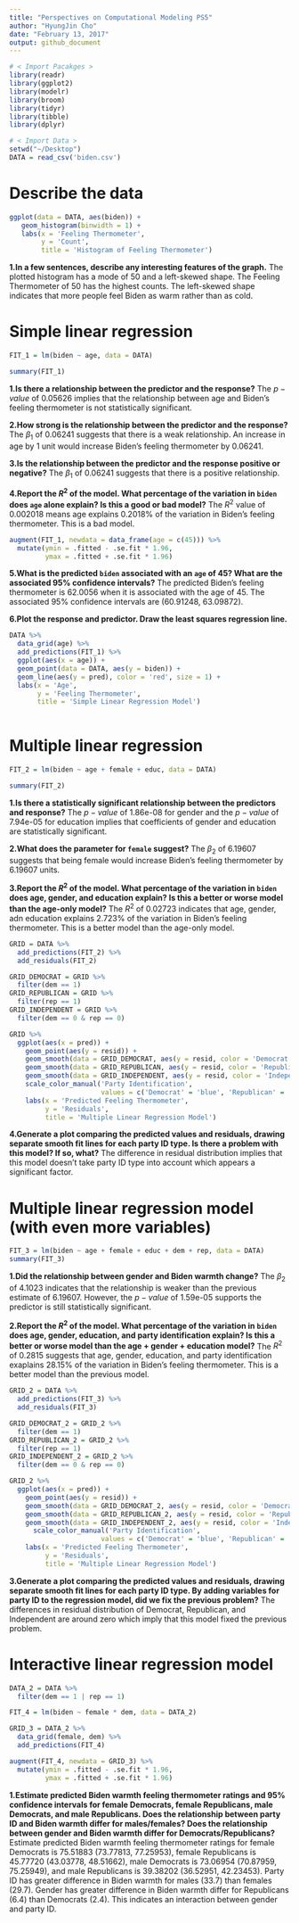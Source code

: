 ```yaml
---
title: "Perspectives on Computational Modeling PS5"
author: "HyungJin Cho"
date: "February 13, 2017"
output: github_document
---
```


```r
# < Import Pacakges >
library(readr)
library(ggplot2)
library(modelr)
library(broom)
library(tidyr)
library(tibble)
library(dplyr)

# < Import Data >
setwd("~/Desktop")
DATA = read_csv('biden.csv')
```

# Describe the data

```r
ggplot(data = DATA, aes(biden)) +
   geom_histogram(binwidth = 1) +
   labs(x = 'Feeling Thermometer',
        y = 'Count',
        title = 'Histogram of Feeling Thermometer')
```
**1.In a few sentences, describe any interesting features of the graph.**
The plotted histogram has a mode of 50 and a left-skewed shape. The Feeling Thermometer of 50 has the highest counts. The left-skewed shape indicates that more people feel Biden as warm rather than as cold.

# Simple linear regression

```r
FIT_1 = lm(biden ~ age, data = DATA)

summary(FIT_1)
```
**1.Is there a relationship between the predictor and the response?**
The $p-value$ of 0.05626 implies that the relationship between age and Biden's feeling thermometer is not statistically significant.

**2.How strong is the relationship between the predictor and the response?**
The $\beta_1$ of 0.06241 suggests that there is a weak relationship. An increase in age by 1 unit would increase Biden's feeling thermometer by 0.06241.

**3.Is the relationship between the predictor and the response positive or negative?**
The $\beta_1$ of 0.06241 suggests that there is a positive relationship.

**4.Report the $R^2$ of the model. What percentage of the variation in `biden` does `age` alone explain? Is this a good or bad model?**
The $R^2$ value of 0.002018 means age explains 0.2018% of the variation in Biden's feeling thermometer. This is a bad model.

```r
augment(FIT_1, newdata = data_frame(age = c(45))) %>%
  mutate(ymin = .fitted - .se.fit * 1.96,
         ymax = .fitted + .se.fit * 1.96)
```
**5.What is the predicted `biden` associated with an `age` of 45? What are the associated 95% confidence intervals?**
The predicted Biden's feeling thermometer is 62.0056 when it is associated with the age of 45. The associated 95% confidence intervals are (60.91248, 63.09872).

**6.Plot the response and predictor. Draw the least squares regression line.**
```r
DATA %>%
  data_grid(age) %>%
  add_predictions(FIT_1) %>%
  ggplot(aes(x = age)) +
  geom_point(data = DATA, aes(y = biden)) +
  geom_line(aes(y = pred), color = 'red', size = 1) +
  labs(x = 'Age', 
       y = 'Feeling Thermometer',
       title = 'Simple Linear Regression Model')
 
```

# Multiple linear regression

```r
FIT_2 = lm(biden ~ age + female + educ, data = DATA)

summary(FIT_2)
```
**1.Is there a statistically significant relationship between the predictors and response?**
The $p-value$ of 1.86e-08 for gender and the $p-value$ of 7.94e-05 for education implies that coefficients of gender and education are statistically significant.

**2.What does the parameter for `female` suggest?**
The $\beta_{2}$ of 6.19607 suggests that being female would increase Biden's feeling thermometer by 6.19607 units.

**3.Report the $R^2$ of the model. What percentage of the variation in `biden` does age, gender, and education explain? Is this a better or worse model than the age-only model?**
The $R^2$ of 0.02723 indicates that age, gender, adn education explains 2.723% of the variation in Biden's feeling thermometer. This is a better model than the age-only model.

```r
GRID = DATA %>%
  add_predictions(FIT_2) %>%
  add_residuals(FIT_2)

GRID_DEMOCRAT = GRID %>%
  filter(dem == 1)
GRID_REPUBLICAN = GRID %>%
  filter(rep == 1)
GRID_INDEPENDENT = GRID %>%
  filter(dem == 0 & rep == 0)

GRID %>%
  ggplot(aes(x = pred)) + 
    geom_point(aes(y = resid)) +
    geom_smooth(data = GRID_DEMOCRAT, aes(y = resid, color = 'Democrat')) +
    geom_smooth(data = GRID_REPUBLICAN, aes(y = resid, color = 'Republican')) +
    geom_smooth(data = GRID_INDEPENDENT, aes(y = resid, color = 'Independent')) +
    scale_color_manual('Party Identification',
                       values = c('Democrat' = 'blue', 'Republican' = 'red', 'Independent' = 'purple')) + 
    labs(x = 'Predicted Feeling Thermometer', 
         y = 'Residuals',
         title = 'Multiple Linear Regression Model')
```
**4.Generate a plot comparing the predicted values and residuals, drawing separate smooth fit lines for each party ID type. Is there a problem with this model? If so, what?**
The difference in residual distribution implies that this model doesn't take party ID type into account which appears a significant factor.

# Multiple linear regression model (with even more variables)

```r
FIT_3 = lm(biden ~ age + female + educ + dem + rep, data = DATA)
summary(FIT_3)
```
**1.Did the relationship between gender and Biden warmth change?**
The $\beta_{2}$ of 4.1023 indicates that the relationship is weaker than the previous estimate of 6.19607. However, the $p-value$ of 1.59e-05 supports the predictor is still statistically significant.

**2.Report the $R^2$ of the model. What percentage of the variation in `biden` does age, gender, education, and party identification explain? Is this a better or worse model than the age + gender + education model?**
The $R^2$ of 0.2815 suggests that age, gender, education, and party identification exaplains 28.15% of the variation in Biden's feeling thermometer. This is a better model than the previous model.

```r
GRID_2 = DATA %>%
  add_predictions(FIT_3) %>%
  add_residuals(FIT_3)

GRID_DEMOCRAT_2 = GRID_2 %>%
  filter(dem == 1)
GRID_REPUBLICAN_2 = GRID_2 %>%
  filter(rep == 1)
GRID_INDEPENDENT_2 = GRID_2 %>%
  filter(dem == 0 & rep == 0)

GRID_2 %>%
  ggplot(aes(x = pred)) + 
    geom_point(aes(y = resid)) +
    geom_smooth(data = GRID_DEMOCRAT_2, aes(y = resid, color = 'Democrat')) +
    geom_smooth(data = GRID_REPUBLICAN_2, aes(y = resid, color = 'Republican')) +
    geom_smooth(data = GRID_INDEPENDENT_2, aes(y = resid, color = 'Independent')) +
      scale_color_manual('Party Identification',
                       values = c('Democrat' = 'blue', 'Republican' = 'red', 'Independent' = 'purple')) + 
    labs(x = 'Predicted Feeling Thermometer', 
         y = 'Residuals',
         title = 'Multiple Linear Regression Model')
```
**3.Generate a plot comparing the predicted values and residuals, drawing separate smooth fit lines for each party ID type. By adding variables for party ID to the regression model, did we fix the previous problem?**
The differences in residual distribution of Democrat, Republican, and Independent are around zero which imply that this model fixed the previous problem.

# Interactive linear regression model

```r
DATA_2 = DATA %>%
  filter(dem == 1 | rep == 1)

FIT_4 = lm(biden ~ female * dem, data = DATA_2)

GRID_3 = DATA_2 %>%
  data_grid(female, dem) %>%
  add_predictions(FIT_4)

augment(FIT_4, newdata = GRID_3) %>%
  mutate(ymin = .fitted - .se.fit * 1.96,
         ymax = .fitted + .se.fit * 1.96)
```
**1.Estimate predicted Biden warmth feeling thermometer ratings and 95% confidence intervals for female Democrats, female Republicans, male Democrats, and male Republicans. Does the relationship between party ID and Biden warmth differ for males/females? Does the relationship between gender and Biden warmth differ for Democrats/Republicans?**
Estimate predicted Biden warmth feeling thermometer ratings for female Democrats is 75.51883 (73.77813, 77.25953), female Republicans is 45.77720 (43.03778, 48.51662), male Democrats is 73.06954 (70.87959, 75.25949), and male Republicans is 39.38202 (36.52951, 42.23453). Party ID has greater difference in Biden warmth for males (33.7) than females (29.7). Gender has greater difference in Biden warmth differ for Republicans (6.4) than Democrats (2.4). This indicates an interaction between gender and party ID.

